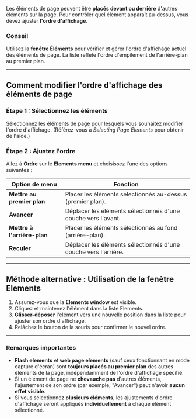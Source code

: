 Les éléments de page peuvent être **placés devant ou derrière** d'autres éléments sur la page. Pour contrôler quel élément apparaît au-dessus, vous devez ajuster **l'ordre d'affichage**.

### Conseil

Utilisez la **fenêtre Éléments** pour vérifier et gérer l'ordre d'affichage actuel des éléments de page. La liste reflète l'ordre d'empilement de l'arrière-plan au premier plan.

***

## Comment modifier l'ordre d'affichage des éléments de page

### Étape 1 : Sélectionnez les éléments

Sélectionnez les éléments de page pour lesquels vous souhaitez modifier l'ordre d'affichage. (Référez-vous à *Selecting Page Elements* pour obtenir de l'aide.)

### Étape 2 : Ajustez l'ordre

Allez à **Ordre** sur le **Elements menu** et choisissez l'une des options suivantes :

| Option de menu              | Fonction                                                        |
| --------------------------- | --------------------------------------------------------------- |
| **Mettre au premier plan**  | Placer les éléments sélectionnés au-dessus (premier plan).      |
| **Avancer**                 | Déplacer les éléments sélectionnés d'une couche vers l'avant.   |
| **Mettre à l'arrière-plan** | Placer les éléments sélectionnés au fond (arrière-plan).        |
| **Reculer**                 | Déplacer les éléments sélectionnés d'une couche vers l'arrière. |

***

## Méthode alternative : Utilisation de la fenêtre Elements

1. Assurez-vous que la **Elements window** est visible.
2. Cliquez et maintenez l'élément dans la liste Elements.
3. **Glisser-déposer** l'élément vers une nouvelle position dans la liste pour ajuster son ordre d'affichage.
4. Relâchez le bouton de la souris pour confirmer le nouvel ordre.

***

### Remarques importantes

* **Flash elements** et **web page elements** (sauf ceux fonctionnant en mode capture d'écran) sont **toujours placés au premier plan** des autres éléments de la page, indépendamment de l'ordre d'affichage spécifié.
* Si un élément de page ne **chevauche pas** d'autres éléments, l'ajustement de son ordre (par exemple, "Avancer") peut n'avoir **aucun effet visible**.
* Si vous sélectionnez **plusieurs éléments**, les ajustements d'ordre d'affichage seront appliqués **individuellement** à chaque élément sélectionné.

